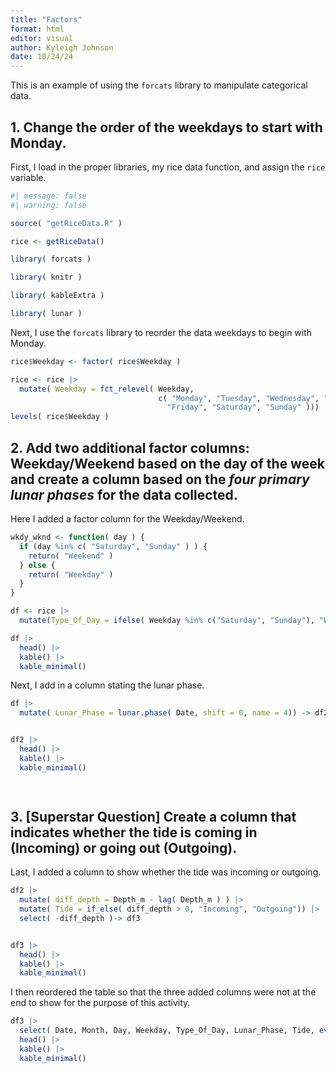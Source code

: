 ```yaml
---
title: "Factors"
format: html
editor: visual
author: Kyleigh Johnson
date: 10/24/24
---
```


This is an example of using the `forcats` library to manipulate categorical data.

## 1. Change the order of the weekdays to start with Monday.

First, I load in the proper libraries, my rice data function, and assign the `rice` variable.

```r
#| message: false
#| warning: false 

source( "getRiceData.R" )

rice <- getRiceData()

library( forcats )

library( knitr )

library( kableExtra )

library( lunar )

```

Next, I use the `forcats` library to reorder the data weekdays to begin with Monday.

```r
rice$Weekday <- factor( rice$Weekday )

rice <- rice |>
  mutate( Weekday = fct_relevel( Weekday,
                                 c( "Monday", "Tuesday", "Wednesday", "Thursday", 
                                   "Friday", "Saturday", "Sunday" )))
levels( rice$Weekday )

```

## 2. Add two additional factor columns: Weekday/Weekend based on the day of the week and create a column based on the *four primary lunar phases* for the data collected.

Here I added a factor column for the Weekday/Weekend.

```r
wkdy_wknd <- function( day ) {
  if (day %in% c( "Saturday", "Sunday" ) ) {
    return( "Weekend" )
  } else {
    return( "Weekday" )
  }
}

df <- rice |>
  mutate(Type_Of_Day = ifelse( Weekday %in% c("Saturday", "Sunday"), "Weekend", "Weekday" ) )

df |>
  head() |>
  kable() |>
  kable_minimal()
```



Next, I add in a column stating the lunar phase.

```r
df |>
  mutate( Lunar_Phase = lunar.phase( Date, shift = 0, name = 4)) -> df2


df2 |>
  head() |>
  kable() |>
  kable_minimal()

  
```

## 3. [Superstar Question] Create a column that indicates whether the tide is coming in (Incoming) or going out (Outgoing).



Last, I added a column to show whether the tide was incoming or outgoing.

```r
df2 |>
  mutate( diff_depth = Depth_m - lag( Depth_m ) ) |>
  mutate( Tide = if_else( diff_depth > 0, "Incoming", "Outgoing")) |>
  select( -diff_depth )-> df3


df3 |>
  head() |>
  kable() |>
  kable_minimal()
```

I then reordered the table so that the three added columns were not at the end to show for the purpose of this activity.

```r
df3 |>
  select( Date, Month, Day, Weekday, Type_Of_Day, Lunar_Phase, Tide, everything() ) |>
  head() |>
  kable() |>
  kable_minimal()

```
